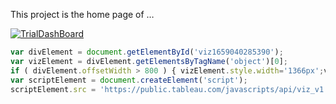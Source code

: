 This project is the home page of ...


<div class='tableauPlaceholder' id='viz1659040285390' style='position: relative'><noscript><a href='#'><img alt='TrialDashBoard ' src='https:&#47;&#47;public.tableau.com&#47;static&#47;images&#47;Cr&#47;CropSelectionV2&#47;TrialDashBoard&#47;1_rss.png' style='border: none' /></a></noscript><object class='tableauViz'  style='display:none;'><param name='host_url' value='https%3A%2F%2Fpublic.tableau.com%2F' /> <param name='embed_code_version' value='3' /> <param name='site_root' value='' /><param name='name' value='CropSelectionV2&#47;TrialDashBoard' /><param name='tabs' value='no' /><param name='toolbar' value='yes' /><param name='static_image' value='https:&#47;&#47;public.tableau.com&#47;static&#47;images&#47;Cr&#47;CropSelectionV2&#47;TrialDashBoard&#47;1.png' /> <param name='animate_transition' value='yes' /><param name='display_static_image' value='yes' /><param name='display_spinner' value='yes' /><param name='display_overlay' value='yes' /><param name='display_count' value='yes' /><param name='language' value='en-US' /></object></div>

```js
var divElement = document.getElementById('viz1659040285390');
var vizElement = divElement.getElementsByTagName('object')[0];
if ( divElement.offsetWidth > 800 ) { vizElement.style.width='1366px';vizElement.style.height='795px';} else if ( divElement.offsetWidth > 500 ) { vizElement.style.width='1366px';vizElement.style.height='795px';} else { vizElement.style.width='100%';vizElement.style.height='1527px';}
var scriptElement = document.createElement('script');
scriptElement.src = 'https://public.tableau.com/javascripts/api/viz_v1.js';                    vizElement.parentNode.insertBefore(scriptElement, vizElement);

```
